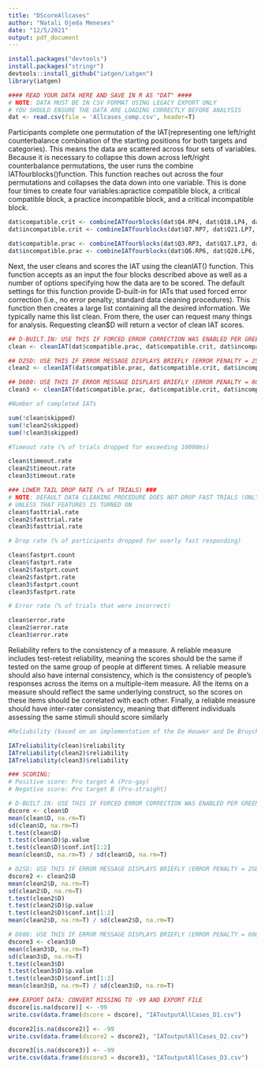 ```yaml
---
title: "DScoreAllcases"
author: "Natali Ojeda Meneses"
date: "12/5/2021"
output: pdf_document
---
```


```r
install.packages("devtools")
install.packages("stringr")
devtools::install_github("iatgen/iatgen")
library(iatgen)
```

```r
#### READ YOUR DATA HERE AND SAVE IN R AS "DAT" ####
# NOTE: DATA MUST BE IN CSV FORMAT USING LEGACY EXPORT ONLY
# YOU SHOULD ENSURE THE DATA ARE LOADING CORRECTLY BEFORE ANALYSIS
dat <- read.csv(file = 'Allcases_comp.csv', header=T)

```

Participants complete one permutation of the IAT(representing one left/right counterbalance combination of the starting positions for both targets and categories). This means the data are scattered across four sets of variables.
Because it is necessary to collapse this down across left/right counterbalance permutations, the user runs the combine IATfourblocks()function. This function reaches out across the four permutations and collapses the data down into one variable. This is done four times to create four variables:apractice compatible block, a critical compatible block, a practice incompatible block, and a critical incompatible block.


```r

dat$compatible.crit <- combineIATfourblocks(dat$Q4.RP4, dat$Q18.LP4, dat$Q14.RN7, dat$Q28.LN7)
dat$incompatible.crit <- combineIATfourblocks(dat$Q7.RP7, dat$Q21.LP7, dat$Q11.RN4, dat$Q25.LN4)

```

```r

dat$compatible.prac <- combineIATfourblocks(dat$Q3.RP3, dat$Q17.LP3, dat$Q13.RN6, dat$Q27.LN6)
dat$incompatible.prac <- combineIATfourblocks(dat$Q6.RP6, dat$Q20.LP6, dat$Q10.RN3, dat$Q24.LN3)

```

Next, the user cleans and scores the IAT using the cleanIAT() function. This function accepts as an input the four blocks described above as well as a number of options specifying how the data are to be scored. The default settings for this function provide D-built-in for IATs that used forced error correction (i.e., no error penalty; standard data cleaning procedures). This function then creates a large list containing all the desired information. We typically name this list clean.
From there, the user can request many things for analysis. Requesting clean$D will return a vector of clean IAT scores.

```r

## D-BUILT.IN: USE THIS IF FORCED ERROR CORRECTION WAS ENABLED PER GREENWALD ET AL 2003
clean <- cleanIAT(dat$compatible.prac, dat$compatible.crit, dat$incompatible.prac, dat$incompatible.crit, error.penalty = FALSE)

## D2SD: USE THIS IF ERROR MESSAGE DISPLAYS BRIEFLY (ERROR PENALTY = 2SD) 
clean2 <- cleanIAT(dat$compatible.prac, dat$compatible.crit, dat$incompatible.prac, dat$incompatible.crit, error.penalty=TRUE, error.penalty.ms = "2SD")

## D600: USE THIS IF ERROR MESSAGE DISPLAYS BRIEFLY (ERROR PENALTY = 600 MS) 
clean3 <- cleanIAT(dat$compatible.prac, dat$compatible.crit, dat$incompatible.prac, dat$incompatible.crit, error.penalty=TRUE, error.penalty.ms = 600)

```

```r

#Number of completed IATs

sum(!clean$skipped)
sum(!clean2$skipped)
sum(!clean3$skipped)

```

```r

#Timeout rate (% of trials dropped for exceeding 10000ms) 

clean$timeout.rate
clean2$timeout.rate
clean3$timeout.rate

```

```r
### LOWER TAIL DROP RATE (% of TRIALS) ###
# NOTE: DEFAULT DATA CLEANING PROCEDURE DOES NOT DROP FAST TRIALS (ONLY FAST PARTICIPANTS) SO THIS WILL BE ZERO
# UNLESS THAT FEATURES IS TURNED ON
clean$fasttrial.rate
clean2$fasttrial.rate
clean3$fasttrial.rate
```

```r

# Drop rate (% of participants dropped for overly fast responding)

clean$fastprt.count
clean$fastprt.rate
clean2$fastprt.count
clean2$fastprt.rate
clean3$fastprt.count
clean3$fastprt.rate

```

```r

# Error rate (% of trials that were incorrect)

clean$error.rate
clean2$error.rate
clean3$error.rate
```
Reliability refers to the consistency of a measure. A reliable measure includes test-retest reliability, meaning the scores should be the same if tested on the same group of people at different times. A reliable measure should also have internal consistency, which is the consistency of people’s responses across the items on a multiple-item measure. All the items on a measure should reflect the same underlying construct, so the scores on these items should be correlated with each other. Finally, a reliable measure should have inter-rater consistency, meaning that different individuals assessing the same stimuli should score similarly

```r

#Reliability (based on an implementation of the De Houwer and De Bruycker [2007] method)

IATreliability(clean)$reliability
IATreliability(clean2)$reliability
IATreliability(clean3)$reliability

```

```r

### SCORING: 
# Positive score: Pro target A (Pro-gay) 
# Negative score: Pro target B (Pro-straight) 

# D-BUILT.IN: USE THIS IF FORCED ERROR CORRECTION WAS ENABLED PER GREENWALD ET AL 2003
dscore <- clean$D
mean(clean$D, na.rm=T)
sd(clean$D, na.rm=T)
t.test(clean$D)
t.test(clean$D)$p.value
t.test(clean$D)$conf.int[1:2]
mean(clean$D, na.rm=T) / sd(clean$D, na.rm=T)

# D2SD: USE THIS IF ERROR MESSAGE DISPLAYS BRIEFLY (ERROR PENALTY = 2SD) 
dscore2 <- clean2$D
mean(clean2$D, na.rm=T)
sd(clean2$D, na.rm=T)
t.test(clean2$D)
t.test(clean2$D)$p.value
t.test(clean2$D)$conf.int[1:2]
mean(clean2$D, na.rm=T) / sd(clean2$D, na.rm=T)

# D600: USE THIS IF ERROR MESSAGE DISPLAYS BRIEFLY (ERROR PENALTY = 600 MS) 
dscore3 <- clean3$D
mean(clean3$D, na.rm=T)
sd(clean3$D, na.rm=T)
t.test(clean3$D)
t.test(clean3$D)$p.value
t.test(clean3$D)$conf.int[1:2]
mean(clean3$D, na.rm=T) / sd(clean3$D, na.rm=T)


```

```r
### EXPORT DATA: CONVERT MISSING TO -99 AND EXPORT FILE
dscore[is.na(dscore)] <- -99 
write.csv(data.frame(dscore = dscore), "IAToutputAllCases_D1.csv")

dscore2[is.na(dscore2)] <- -99 
write.csv(data.frame(dscore2 = dscore2), "IAToutputAllCases_D2.csv")

dscore3[is.na(dscore3)] <- -99 
write.csv(data.frame(dscore3 = dscore3), "IAToutputAllCases_D3.csv")

```


